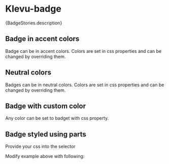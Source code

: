 
<Meta of={BadgeStories} />

# Klevu-badge

<Markdown>{BadgeStories.description}</Markdown>

## Badge in accent colors

Badge can be in accent colors. Colors are set in css properties and can be changed by overriding them.

<Canvas of={BadgeStories.Badges} />

<Controls />

## Neutral colors

Badges can be in neutral colors. Colors are set in css properties and can be changed by overriding them.

<Canvas of={BadgeStories.NeutralBadges} />

## Badge with custom color

Any color can be set to badget with css property.

<Canvas of={BadgeStories.CustomColor} />

## Badge styled using parts

Provide your css into the selector

<Canvas of={BadgeStories.StyledBadgeUsingParts} />

Modify example above with following:

<KlevuCSSEditor styleId="styled" />

<KlevuAutoDocs of={BadgeStories} />
